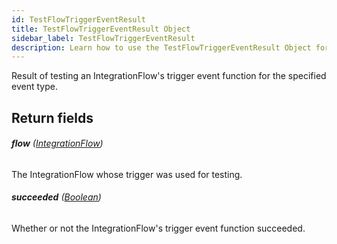 ```yaml
---
id: TestFlowTriggerEventResult
title: TestFlowTriggerEventResult Object
sidebar_label: TestFlowTriggerEventResult
description: Learn how to use the TestFlowTriggerEventResult Object for Builder's API.
---
```


Result of testing an IntegrationFlow's trigger event function for the specified event type.

## Return fields

###### <b>flow</b> ([IntegrationFlow](/composer/builder/api/schema/object/IntegrationFlow.mdx))

The IntegrationFlow whose trigger was used for testing.

###### <b>succeeded</b> ([Boolean](/composer/builder/api/schema/scalar/Boolean.mdx))

Whether or not the IntegrationFlow's trigger event function succeeded.
